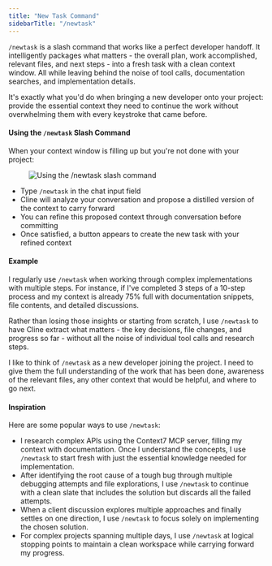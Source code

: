 ```yaml
---
title: "New Task Command"
sidebarTitle: "/newtask"
---
```


`/newtask` is a slash command that works like a perfect developer handoff. It intelligently packages what matters - the overall plan, work accomplished, relevant files, and next steps - into a fresh task with a clean context window. All while leaving behind the noise of tool calls, documentation searches, and implementation details.

It's exactly what you'd do when bringing a new developer onto your project: provide the essential context they need to continue the work without overwhelming them with every keystroke that came before.

#### Using the `/newtask` Slash Command

When your context window is filling up but you're not done with your project:

<figure>
	<img
		src="https://storage.googleapis.com/cline_public_images/docs/assets/newtask.png"
		alt="Using the /newtask slash command"
	/>
</figure>

-   Type `/newtask` in the chat input field
-   Cline will analyze your conversation and propose a distilled version of the context to carry forward
-   You can refine this proposed context through conversation before committing
-   Once satisfied, a button appears to create the new task with your refined context

#### Example

I regularly use `/newtask` when working through complex implementations with multiple steps. For instance, if I've completed 3 steps of a 10-step process and my context is already 75% full with documentation snippets, file contents, and detailed discussions.

Rather than losing those insights or starting from scratch, I use `/newtask` to have Cline extract what matters - the key decisions, file changes, and progress so far - without all the noise of individual tool calls and research steps.

I like to think of `/newtask` as a new developer joining the project. I need to give them the full understanding of the work that has been done, awareness of the relevant files, any other context that would be helpful, and where to go next.

#### Inspiration

Here are some popular ways to use `/newtask`:

-   I research complex APIs using the Context7 MCP server, filling my context with documentation. Once I understand the concepts, I use `/newtask` to start fresh with just the essential knowledge needed for implementation.
-   After identifying the root cause of a tough bug through multiple debugging attempts and file explorations, I use `/newtask` to continue with a clean slate that includes the solution but discards all the failed attempts.
-   When a client discussion explores multiple approaches and finally settles on one direction, I use `/newtask` to focus solely on implementing the chosen solution.
-   For complex projects spanning multiple days, I use `/newtask` at logical stopping points to maintain a clean workspace while carrying forward my progress.

